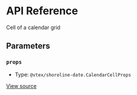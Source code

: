 # API Reference

Cell of a calendar grid

## Parameters

### `props`

- Type: `@vtex/shoreline-date.CalendarCellProps`

[View source](https://github.com/vtex/shoreline/blob/b54200eed/packages/date/src/calendar/calendar-cell.tsx#L12)
